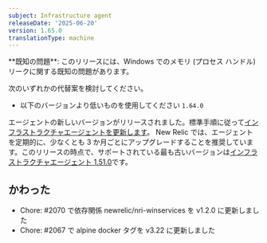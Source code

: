 ```yaml
---
subject: Infrastructure agent
releaseDate: '2025-06-20'
version: 1.65.0
translationType: machine
---
```


<Callout variant="caution">
  **既知の問題**: このリリースには、Windows でのメモリ (プロセス ハンドル) リークに関する既知の問題があります。
</Callout>

次のいずれかの代替案を検討してください。

* 以下のバージョンより低いものを使用してください `1.64.0`

エージェントの新しいバージョンがリリースされました。標準手順に従って[インフラストラクチャエージェントを更新します](https://docs.newrelic.com/docs/infrastructure/install-configure-manage-infrastructure/update-or-uninstall/update-infrastructure-agent)。 New Relic では、エージェントを定期的に、少なくとも 3 か月ごとにアップグレードすることを推奨しています。このリリースの時点で、サポートされている最も古いバージョンは[インフラストラクチャエージェント 1.51.0](https://docs.newrelic.com/docs/release-notes/infrastructure-release-notes/infrastructure-agent-release-notes/new-relic-infrastructure-agent-1510/)です。

## かわった

* Chore: #2070 で依存関係 newrelic/nri-winservices を v1.2.0 に更新しました
* Chore: #2067 で alpine docker タグを v3.22 に更新しました